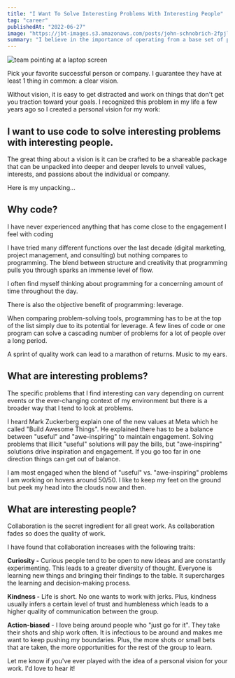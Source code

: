```yaml
---
title: "I Want To Solve Interesting Problems With Interesting People"
tag: "career"
publishedAt: "2022-06-27"
image: "https://jbt-images.s3.amazonaws.com/posts/john-schnobrich-2fpjlaymqta-unsplash-scaled.jpeg"
summary: "I believe in the importance of operating from a base set of principles. Pair those principles with a vision for the future and you have a winning combination. Here are my principles and vision for anything I do with work."
---
```


<Image
  src="https://jbt-images.s3.amazonaws.com/posts/john-schnobrich-2fpjlaymqta-unsplash-scaled.jpeg"
  alt="team pointing at a laptop screen"
/>

Pick your favorite successful person or company. I guarantee they have at least 1 thing in common: a clear vision.

Without vision, it is easy to get distracted and work on things that don't get you traction toward your goals. I recognized this problem in my life a few years ago so I created a personal vision for my work:

## I want to use code to solve interesting problems with interesting people.

The great thing about a vision is it can be crafted to be a shareable package that can be unpacked into deeper and deeper levels to unveil values, interests, and passions about the individual or company.

Here is my unpacking...

## Why code?

I have never experienced anything that has come close to the engagement I feel with coding

I have tried many different functions over the last decade (digital marketing, project management, and consulting) but nothing compares to programming. The blend between structure and creativity that programming pulls you through sparks an immense level of flow.

I often find myself thinking about programming for a concerning amount of time throughout the day.

There is also the objective benefit of programming: leverage.

When comparing problem-solving tools, programming has to be at the top of the list simply due to its potential for leverage. A few lines of code or one program can solve a cascading number of problems for a lot of people over a long period.

A sprint of quality work can lead to a marathon of returns. Music to my ears.

## What are interesting problems?

The specific problems that I find interesting can vary depending on current events or the ever-changing context of my environment but there is a broader way that I tend to look at problems.

I heard Mark Zuckerberg explain one of the new values at Meta which he called "Build Awesome Things". He explained there has to be a balance between "useful" and "awe-inspiring" to maintain engagement. Solving problems that illicit "useful" solutions will pay the bills, but "awe-inspiring" solutions drive inspiration and engagement. If you go too far in one direction things can get out of balance.

I am most engaged when the blend of "useful" vs. "awe-inspiring" problems I am working on hovers around 50/50. I like to keep my feet on the ground but peek my head into the clouds now and then.

## What are interesting people?

Collaboration is the secret ingredient for all great work. As collaboration fades so does the quality of work.

I have found that collaboration increases with the following traits:

**Curiosity -** Curious people tend to be open to new ideas and are constantly experimenting. This leads to a greater diversity of thought. Everyone is learning new things and bringing their findings to the table. It supercharges the learning and decision-making process.

**Kindness -** Life is short. No one wants to work with jerks. Plus, kindness usually infers a certain level of trust and humbleness which leads to a higher quality of communication between the group.

**Action-biased** - I love being around people who "just go for it". They take their shots and ship work often. It is infectious to be around and makes me want to keep pushing my boundaries. Plus, the more shots or small bets that are taken, the more opportunities for the rest of the group to learn.

Let me know if you've ever played with the idea of a personal vision for your work. I'd love to hear it!
